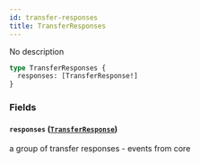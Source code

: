 ```yaml
---
id: transfer-responses
title: TransferResponses
---
```



No description

```graphql
type TransferResponses {
  responses: [TransferResponse!]
}
```


### Fields

#### `responses` ([`TransferResponse`](/docs/mainnet/graphql/objects/transfer-response))

a group of transfer responses - events from core




